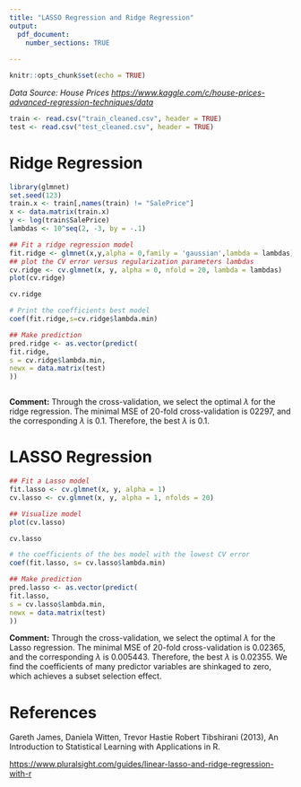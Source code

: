 ```yaml
---
title: "LASSO Regression and Ridge Regression"
output: 
  pdf_document:
    number_sections: TRUE
  
---
```


```r
knitr::opts_chunk$set(echo = TRUE)
```

\tableofcontents
\clearpage

*Data Source: House Prices <https://www.kaggle.com/c/house-prices-advanced-regression-techniques/data>*


```r
train <- read.csv("train_cleaned.csv", header = TRUE)
test <- read.csv("test_cleaned.csv", header = TRUE)
```

# Ridge Regression

```r

library(glmnet)
set.seed(123)
train.x <- train[,names(train) != "SalePrice"]
x <- data.matrix(train.x)
y <- log(train$SalePrice)
lambdas <- 10^seq(2, -3, by = -.1)

## Fit a ridge regression model
fit.ridge <- glmnet(x,y,alpha = 0,family = 'gaussian',lambda = lambdas)
## plot the CV error versus regularization parameters lambdas
cv.ridge <- cv.glmnet(x, y, alpha = 0, nfold = 20, lambda = lambdas)
plot(cv.ridge)

cv.ridge

# Print the coefficients best model
coef(fit.ridge,s=cv.ridge$lambda.min)

## Make prediction
pred.ridge <- as.vector(predict(
fit.ridge,
s = cv.ridge$lambda.min,
newx = data.matrix(test)
))



```

**Comment:**  Through the cross-validation, we select the optimal $\lambda$ for the ridge regression. The minimal MSE of 20-fold cross-validation is 02297, and the corresponding $\lambda$ is 0.1. Therefore, the best $\lambda$ is 0.1. 


# LASSO Regression


```r

## Fit a Lasso model
fit.lasso <- cv.glmnet(x, y, alpha = 1)
cv.lasso <- cv.glmnet(x, y, alpha = 1, nfolds = 20)

## Visualize model
plot(cv.lasso)

cv.lasso

# the coefficients of the bes model with the lowest CV error
coef(fit.lasso, s= cv.lasso$lambda.min)

## Make prediction
pred.lasso <- as.vector(predict(
fit.lasso,
s = cv.lasso$lambda.min,
newx = data.matrix(test)
))


```

**Comment:**  Through the cross-validation, we select the optimal $\lambda$ for the Lasso regression. The minimal MSE of 20-fold cross-validation is 0.02365, and the corresponding $\lambda$ is  0.005443. Therefore, the best $\lambda$ is 0.02355. We find the coefficients of many predictor variables are shinkaged to zero, which achieves a subset selection effect.



# References


Gareth James, Daniela Witten, Trevor Hastie Robert Tibshirani (2013), An Introduction to Statistical Learning with Applications in R.

<https://www.pluralsight.com/guides/linear-lasso-and-ridge-regression-with-r>
